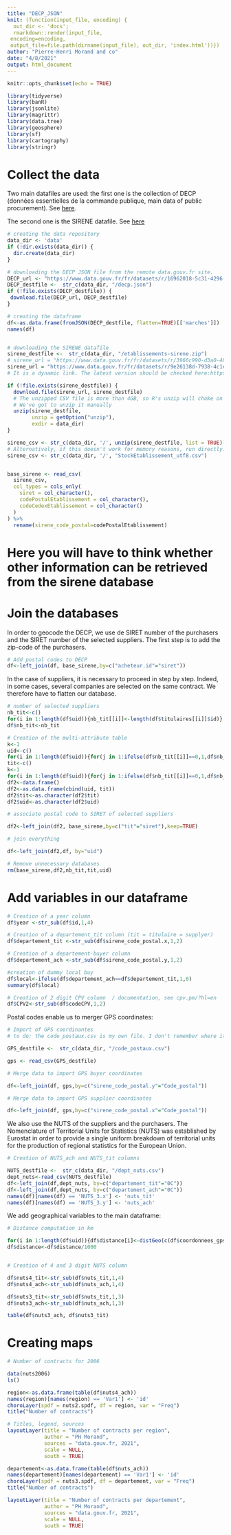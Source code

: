 ---
title: "DECP_JSON"
knit: (function(input_file, encoding) {
  out_dir <- 'docs';
  rmarkdown::render(input_file,
 encoding=encoding,
 output_file=file.path(dirname(input_file), out_dir, 'index.html'))})
author: "Pierre-Henri Morand and co"
date: "4/8/2021"
output: html_document
---

```{r setup, include=FALSE}
knitr::opts_chunk$set(echo = TRUE)
```

```{r imports}
library(tidyverse)
library(banR)
library(jsonlite)
library(magrittr)
library(data.tree)
library(geosphere)
library(sf)
library(cartography)
library(stringr)
```

# Collect the data

Two main datafiles are used: the first one is the collection of DECP (données essentielles de la commande publique, main data of public procurement). See [here](https://www.data.gouv.fr/fr/datasets/donnees-essentielles-de-la-commande-publique-fichiers-consolides/).

The second one is the SIRENE datafile. See [here](https://www.insee.fr/fr/information/3591226)
```{r}

# creating the data repository
data_dir <- 'data'
if (!dir.exists(data_dir)) {
  dir.create(data_dir)
}

# downloading the DECP JSON file from the remote data.gouv.fr site.
DECP_url <- "https://www.data.gouv.fr/fr/datasets/r/16962018-5c31-4296-9454-5998585496d2"
DECP_destfile <-  str_c(data_dir, "/decp.json")
if (!file.exists(DECP_destfile)) {
 download.file(DECP_url, DECP_destfile)
}

# creating the dataframe
df<-as.data.frame(fromJSON(DECP_destfile, flatten=TRUE)[['marches']])
names(df)


# downloading the SIRENE datafile 
sirene_destfile <-  str_c(data_dir, "/etablissements-sirene.zip")
# sirene_url = "https://www.data.gouv.fr/fr/datasets/r/3966c990-d3a0-48b4-95b9-745fa24b2589"
sirene_url = "https://www.data.gouv.fr/fr/datasets/r/9e26138d-7938-4c1e-971b-d307489f12db"    
# It is a dynamic link. The latest version should be checked here:https://www.data.gouv.fr/fr/datasets/base-sirene-des-entreprises-et-de-leurs-etablissements-siren-siret/ Sirene Fichier StockEtablissement

if (!file.exists(sirene_destfile)) {
  download.file(sirene_url, sirene_destfile)
  # The unzipped CSV file is more than 4GB, so R's unzip will choke on it
  # We've got to unzip it manually
  unzip(sirene_destfile,
        unzip = getOption("unzip"),
        exdir = data_dir)
}

sirene_csv <- str_c(data_dir, '/', unzip(sirene_destfile, list = TRUE)[[1]])
# Alternatively, if this doesn't work for memory reasons, run directly: 
sirene_csv <- str_c(data_dir, '/', "StockEtablissement_utf8.csv")


base_sirene <- read_csv(
  sirene_csv,
  col_types = cols_only(
    siret = col_character(),
    codePostalEtablissement = col_character(),
    codeCedexEtablissement = col_character()
  )
) %>%
  rename(sirene_code_postal=codePostalEtablissement)
```
# Here you will have to think whether other information can be retrieved from the sirene database


# Join the databases

In order to geocode the DECP, we use de SIRET number of the purchasers and the SIRET number of the selected suppliers. The first step is to add the zip-code of the purchasers.

```{r}
# Add postal codes to DECP
df<-left_join(df, base_sirene,by=c("acheteur.id"="siret"))
```

In the case of suppliers, it is necessary to proceed in step by step. Indeed, in some cases, several companies are selected on the same contract. We therefore have to flatten our database.

```{r}
# number of selected suppliers
nb_tit<-c()
for(i in 1:length(df$uid)){nb_tit[[i]]<-length(df$titulaires[[i]]$id)}
df$nb_tit<-nb_tit

# Creation of the multi-attribute table 
k<-1
uid<-c()
for(i in 1:length(df$uid)){for(j in 1:ifelse(df$nb_tit[[i]]==0,1,df$nb_tit[[i]])){uid[[k]]<-df$uid[[i]]; k<-k+1}}
tit<-c()
k<-1
for(i in 1:length(df$uid)){for(j in 1:ifelse(df$nb_tit[[i]]==0,1,df$nb_tit[[i]])){tit[[k]]<-df$titulaires[[i]]$id[j]; k<-k+1}}
df2<-data.frame()
df2<-as.data.frame(cbind(uid, tit))
df2$tit<-as.character(df2$tit)
df2$uid<-as.character(df2$uid)

# associate postal code to SIRET of selected suppliers 

df2<-left_join(df2, base_sirene,by=c("tit"="siret"),keep=TRUE)

# join everything 

df<-left_join(df2,df, by="uid")

# Remove unnecessary databases
rm(base_sirene,df2,nb_tit,tit,uid)
```

# Add variables in our dataframe


```{r}
# Creation of a year column 
df$year <-str_sub(df$id,1,4)

# Creation of a departement_tit column (tit = titulaire = supplyer)
df$departement_tit <-str_sub(df$sirene_code_postal.x,1,2)

# Creation of a departement-buyer column 
df$departement_ach <-str_sub(df$sirene_code_postal.y,1,2)

#creation of dummy local buy 
df$local<-ifelse(df$departement_ach==df$departement_tit,1,0)
summary(df$local)

# Creation of 2 digit CPV column  / documentation, see cpv.pm/?hl=en
df$CPV2<-str_sub(df$codeCPV,1,2)
```

Postal codes enable us to merger GPS coordinates:
```{r}
# Import of GPS coordinantes 
# to do: the code_postaux.csv is my own file. I don't remember where it comes from. Clean and open source is needed.

GPS_destfile <-  str_c(data_dir, "/code_postaux.csv")

gps <- read_csv(GPS_destfile)

# Merge data to import GPS buyer coordinates 

df<-left_join(df, gps,by=c("sirene_code_postal.y"="Code_postal"))

# Merge data to import GPS supplier coordinates 

df<-left_join(df, gps,by=c("sirene_code_postal.x"="Code_postal"))
```

We also use the NUTS of the suppliers and the purchasers. The Nomenclature of Territorial Units for Statistics (NUTS) was established by Eurostat in order to provide a single uniform breakdown of territorial units for the production of regional statistics for the European Union.


```{r}
# Creation of NUTS_ach and NUTS_tit columns 

NUTS_destfile <-  str_c(data_dir, "/dept_nuts.csv")
dept_nuts<-read_csv(NUTS_destfile)
df<-left_join(df,dept_nuts, by=c("departement_tit"="0C"))
df<-left_join(df,dept_nuts, by=c("departement_ach"="0C"))
names(df)[names(df) == 'NUTS_3.x'] <- 'nuts_tit'
names(df)[names(df) == 'NUTS_3.y'] <- 'nuts_ach'

```


We add geographical variables to the main dataframe:

```{r}

# Distance computation in km 

for(i in 1:length(df$uid)){df$distance[i]<-distGeo(c(df$coordonnees_gps1.x[i],df$coordonnees_gps2.x[i]),c(df$coordonnees_gps1.y[i],df$coordonnees_gps2.y[i]))}
df$distance<-df$distance/1000


# Creation of 4 and 3 digit NUTS column 

df$nuts4_tit<-str_sub(df$nuts_tit,1,4)
df$nuts4_ach<-str_sub(df$nuts_ach,1,4)

df$nuts3_tit<-str_sub(df$nuts_tit,1,3)
df$nuts3_ach<-str_sub(df$nuts_ach,1,3)

table(df$nuts3_ach, df$nuts3_tit)
```
# Creating maps

```{r}
# Number of contracts for 2006

data(nuts2006)
ls()

region<-as.data.frame(table(df$nuts4_ach))
names(region)[names(region) == 'Var1'] <- 'id'
choroLayer(spdf = nuts2.spdf, df = region, var = "Freq")
title("Number of contracts")

# Titles, legend, sources
layoutLayer(title = "Number of contracts per region",
            author = "PH Morand",
            sources = "data.gouv.fr, 2021",
            scale = NULL,
            south = TRUE)

departement<-as.data.frame(table(df$nuts_ach))
names(departement)[names(departement) == 'Var1'] <- 'id'
choroLayer(spdf = nuts3.spdf, df = departement, var = "Freq")
title("Number of contracts")

layoutLayer(title = "Number of contracts per departement",
            author = "PH Morand",
            sources = "data.gouv.fr, 2021",
            scale = NULL,
            south = TRUE)

```


